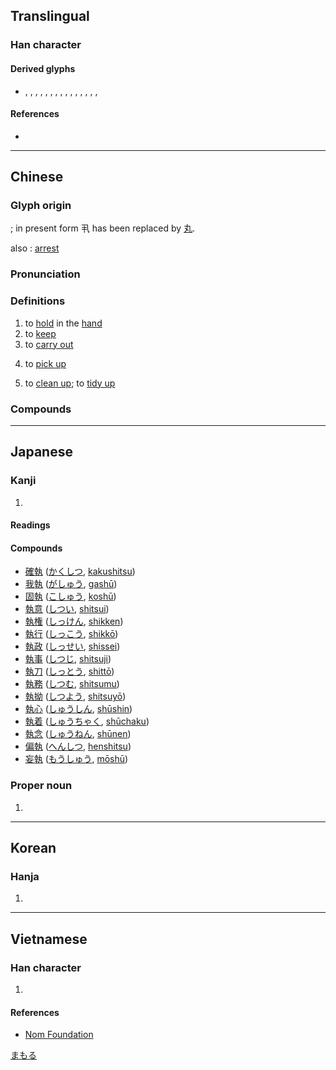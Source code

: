 {{also|执}}
{{character info/new}}
==Translingual==

===Han character===
{{Han char|rn=32|rad=土|as=08|sn=11|four=45417|canj=GJKNI|ids=⿰幸丸}}

====Derived glyphs====
* {{l|mul|蓻}}, {{l|mul|𢄢}}, {{l|mul|摯}}, {{l|mul|𡠗}}, {{l|mul|蟄}}, {{l|mul|鷙}}, {{l|mul|騺}}, {{l|mul|墊}}, {{l|mul|慹}}, {{l|mul|𩅀}}, {{l|mul|䙝}}, {{l|mul|𡪐}}, {{l|mul|謺}}, {{l|mul|𣊓}}, {{l|mul|䠟}}, {{l|mul|𦎷}}

====References====
* {{Han ref|kx=0231.090|dkj=05193|dj=0467.150|hdz=10457.050|uh=57F7|ud=22519|bh=B0F5|bd=45301}}

----

==Chinese==
{{zh-forms|s=执}}

===Glyph origin===
{{Han etym}}
{{Han compound|幸|丮|c1=p|c2=s|ls=psc}}; in present form 丮 has been replaced by [[丸]].

also {{liushu|p}}: [[arrest]]

===Pronunciation===
{{zh-pron
|m=zhí
|m-s=
|c=zap1
|c-t=
|g=
|h=pfs=
|j=
|mb=cĭ
|md=
|mn=chip
|mn-t=
|w=
|x=
|mc=y
|oc=y
|ma=
|cat=v
}}

===Definitions===
{{zh-hanzi}}

# to [[hold]] in the [[hand]]
# to [[keep]]
# to [[carry out]]
# {{lb|zh|Cantonese}} to [[pick up]]
#: {{zh-x|執手尾|to [[pick up]] after someone else|C}}
#: {{zh-x|我 想 攀登 火山，執 塊 石頭 用嚟 煎蛋|I want to climb a volcano, '''get''' a rock, and use it to fry an egg|C|ref={{w|zh:許冠傑|許冠傑}} (Samuel Hui), {{lang|zh|最緊要好玩}}}}
# {{lb|zh|Cantonese}} to [[clean up]]; to [[tidy up]]

===Compounds===
{{zh-der|執柯作伐|執伐|執引|執中|執箕帚|偏執症|執金吾|堅執|執法如山|執兩用中|執獄|執政黨|代執行|執籌|各執一詞|執迷不悟|執巾櫛|允執其中|執旗將|執咎|執一|執拗|執紼|執戟|執柯|執鞭隨鐙|執行機關|執役|執性|強制執行|建築執照|執訊|各執己見|固執己見|執手|執拘|執教|執法不阿|存執|執事|執板|執迷|執爨|執著|執證|奉公執法|執行|各執所見|執筆|仗義執言|執徐|偏執|執柄|執掌|執政|執鞭墜鐙|執鞭|執贄|執而不化|執經|執經問難|執競|執禮|執牛耳|執照|執法|執業|執料|執憑文帖|執意|執導|執守|執壺|執喪|執命|執告|執友|執勤|回執|假執行|執結|固執|執炊|允執厥中|攫戾執猛|爭執|收執聯|政策執行|明火執仗|拘執|擇善固執|擐甲執兵|朦昧執迷|法執|秉要執本|我執|父執輩|父執|擐甲執銳|披堅執銳|提牌執戟|收執|部執異論|貌執|行車執照|被堅執銳|駕駛執照}}

----

==Japanese==

===Kanji===
{{ja-kanji|grade=c|rs=土08}}

# {{defn|lang=ja|sort=土08}}

====Readings====
{{ja-readings
|goon=しゅう<しふ
|kanon=しゅう<しふ
|kanyoon=しつ
|kun=と-る, とら-える<とら-へる
|nanori=し
}}

====Compounds====
* [[確執]] ([[かくしつ]], [[kakushitsu]])
* [[我執]] ([[がしゅう]], [[gashū]])
* [[固執]] ([[こしゅう]], [[koshū]])
* [[執意]] ([[しつい]], [[shitsui]])
* [[執権]] ([[しっけん]], [[shikken]])
* [[執行]] ([[しっこう]], [[shikkō]])
* [[執政]] ([[しっせい]], [[shissei]])
* [[執事]] ([[しつじ]], [[shitsuji]])
* [[執刀]] ([[しっとう]], [[shittō]])
* [[執務]] ([[しつむ]], [[shitsumu]])
* [[執拗]] ([[しつよう]], [[shitsuyō]])
* [[執心]] ([[しゅうしん]], [[shūshin]])
* [[執着]] ([[しゅうちゃく]], [[shūchaku]])
* [[執念]] ([[しゅうねん]], [[shūnen]])
* [[偏執]] ([[へんしつ]], [[henshitsu]])
* [[妄執]] ([[もうしゅう]], [[mōshū]])

===Proper noun===
{{ja-pos|proper|まもる}}

# {{given name|male|lang=ja}}

[[Category:Japanese male given names|まもる]]

----

==Korean==

===Hanja===
{{ko-hanja|hangeul=집|rv=jip|mr=chip}}

# {{defn|lang=ko|sort=土08}}

----

==Vietnamese==

===Han character===
{{vi-hantu|[[chấp]], [[chắp]], [[chặp]], [[chập]], [[chợp]], [[chuụp]], [[giập]], [[giộp]], [[giúp]], [[xắp]], [[xấp]], [[xúp]], [[chộp]], [[chụp]], [[xóp]], [[xụp]]|rs=土08}}

# {{defn|lang=vi|sort=土08}}

====References====
* [http://nomfoundation.org/common/nom_details.php?codepoint=57f7 Nom Foundation]
